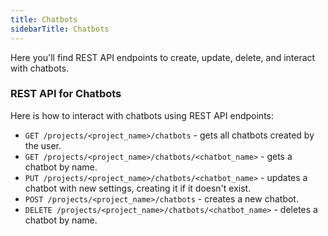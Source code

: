 ```yaml
---
title: Chatbots
sidebarTitle: Chatbots
---
```


Here you'll find REST API endpoints to create, update, delete, and interact with chatbots.

### REST API for Chatbots

Here is how to interact with chatbots using REST API endpoints:

* `GET /projects/<project_name>/chatbots` - gets all chatbots created by the user.
* `GET /projects/<project_name>/chatbots/<chatbot_name>` - gets a chatbot by name.
* `PUT /projects/<project_name>/chatbots/<chatbot_name>` - updates a chatbot with new settings, creating it if it doesn't exist.
* `POST /projects/<project_name>/chatbots` - creates a new chatbot.
* `DELETE /projects/<project_name>/chatbots/<chatbot_name>` - deletes a chatbot by name.
